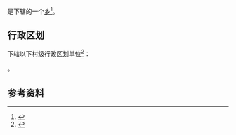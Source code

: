 {{中国乡级行政区|62/30/21/200/000}}

'''{{PAGENAMEBASE}}'''是{{PRC admin/fullname|62/30/21/200/000|3}}下辖的一个[[乡_(中华人民共和国)|乡]]<ref>{{PRC admin/ref sgc|{{PRC admin/parent|62/30/21/200/000}}}}</ref>。

== 行政区划 ==
{{PAGENAMEBASE}}下辖以下村级行政区划单位<ref>{{PRC admin/ref sgc|62/30/21/200/000}}</ref>：

{{PRC admin/children|62/30/21/200/000}}。

== 参考资料 ==
{{reflist}}

{{甘肃行政区划小作品}}
{{PRC admin/navcat|62/30/21/200/000}}